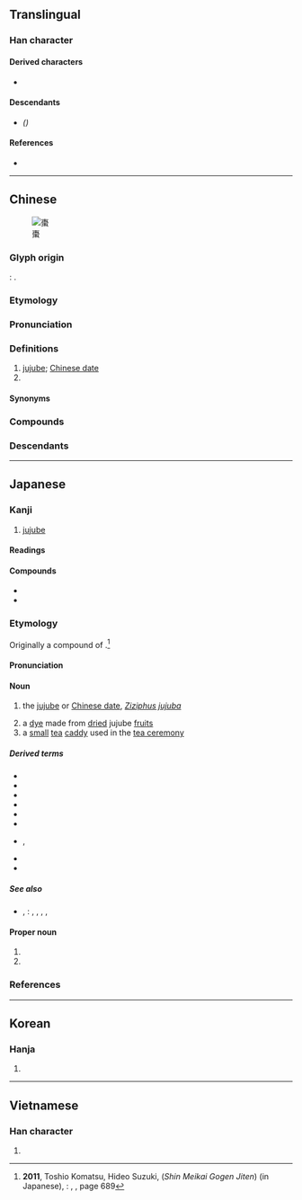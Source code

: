 {{also|枣}}
{{character info}}
==Translingual==

===Han character===
{{Han char|rn=75|rad=木|as=08|sn=12|four=50902|canj=DBDB,XDBDB|ids=⿱朿朿}}

====Derived characters====
* {{l|mul|[[𪦡]], [[𭫼]], [[𫓇]], [[𤒗]], [[𫼄]], [[𮐿]]}}

====Descendants====
* {{l|mul|[[枣]]}} ''({{w|simplified Chinese}})''

====References====
* {{Han ref|kx=0532.180|dkj=14937|dj=0920.240|hdz=21228.010|uh=68D7|ud=26839|bh=B4C7|bd=46279}}

----

==Chinese==
{{zh-forms|s=枣|alt=栆,𠂲}}
{{zh-wp|zh|yue|cdo:Cō̤|wuu:枣}}
[[File:Azufaifas_fcm.jpg|thumb|棗]]

===Glyph origin===
{{Han etym}}
{{liushu|ic}}: {{zh-etym-double|朿|thorn}}.

===Etymology===
{{rfe|zh}}

===Pronunciation===
{{zh-pron
|m=zǎo,er=y
|m-s=zao3
|c=zou2
|c-t=dau2
|g=zau3
|h=pfs=chó;gd=zau3
|j=zau2
|mb=cǎu
|md=cō̤
|mn=ml,tp,kh,tn,tc,hc,lk,sx,yl,km,mg:chó/qz:chó͘
|mn_note=Quanzhou: chó - vernacular; chó͘ - literary
|mn-t=zo2
|w=2tsau
|x=zau3
|mc=y
|oc=y
|cat=n,pn
}}

===Definitions===
{{zh-hanzi}}

# [[jujube]]; [[Chinese date]]
# {{surname|zh}}

====Synonyms====
{{zh-dial}}

===Compounds===
{{zh-der|紅棗|蜜棗|椰棗|囫圇吞棗|交梨火棗|嘎嘎棗兒|吃黑棗兒|棗子|梨棗|災梨禍棗|拔葵啖棗|棗椰子|禍棗災梨|棗糕|海棗|棗泥|棗騮|棗紅色|棗核臉|棗本|沙棗|金絲棗|羊棗|肉棗兒|酸棗子|黑棗|重棗|面如重棗|讓棗推梨|鶻崙吞棗|酸棗|棗店|棗陽|嫁棗|三更棗|乳棗|京棗|仙人棗|仙棗|仲思棗|千年棗|吃黑棗|咒棗|嗜棗|大棗|安期棗|巨棗|弱枝棗|推梨讓棗|撲棗|昌歜羊棗|枵棗|梬棗|棗下|棗仁|棗兒紅|棗呢|棗圃|棗圈|棗園|棗塔|棗實|棗徑|棗心筆|棗昏|棗木|棗林|棗栗|棗核|棗核筆|棗核釘|棗梨|棗椰|棗榛|棗槊|棗油|棗泥酥|棗瓜|棗穰金|棗節杖|棗糒|棗糗|棗紅|棗脩|棗脯|棗膏昏鈍|棗花|棗菜|棗華|棗蔬|棗行|棗貓|棗逕|棘棗|楓天棗地|樂毅棗|樂氏棗|橪棗|檽棗|波斯棗|渾掄吞棗|渾淪吞棗|火棗|焦棗|牙棗|猴棗|番棗|白棗|纓絡棗|羊棗昌歜|羊矢棗|肉棗|脯棗|膠棗|良棗|軟棗|金棗|鋟棗|靈棗|食棗約|馬棗|鬢棗|鹽官棗|龍棗|㮕棗}}

===Descendants===
{{CJKV||||táo}}

----

==Japanese==

===Kanji===
{{ja-kanji|grade=|rs=木08}}
# [[jujube]]

====Readings====
{{ja-readings
|goon=そう<さう
|kanon=そう<さう
|kun=なつめ-
}}

====Compounds====
* {{ja-r|酸棗|さんそう}}
* {{ja-r|大棗|たいそう}}

===Etymology===
<div style="float:right;">
{{wp|lang=ja|ナツメ}}
{{wp|Jujube}}
</div>
{{ja-kanjitab|なつめ|yomi=kun}}

Originally a compound of {{compound|ja|sort=なつめ|夏|tr1=natsu|t1=[[summer]]|芽|tr2=me|t2=[[bud]], [[sprout]]|nocat=1}}.<ref>'''2011''', Toshio Komatsu, Hideo Suzuki, {{lang|ja|新明解語源辞典}} (''Shin Meikai Gogen Jiten'') (in Japanese), {{w|Tokyo|Tōkyō}}: {{w|Sanseidō}}, {{ISBN|978-4-385-13990-6}}, page 689</ref>

====Pronunciation====
{{ja-pron|y=k|なつめ|acc=0|acc_ref=DJR}}

====Noun====
{{ja-noun|なつめ|ナツメ}}

# the [[jujube]] or [[Chinese date]], ''[[Ziziphus jujuba]]''
#: {{hyper|ja|黒梅擬|tr=kuroumemodoki}}
# a [[dye]] made from [[dry|dried]] jujube [[fruit]]s
# a [[small]] [[tea]] [[caddy]] used in the [[tea ceremony]]

=====Derived terms=====
{{der-top}}
* {{ja-r|棗%貝|ナツメ%ガイ}}
* {{ja-r|棗%形 手水%鉢|なつめ%-がた ちょうず%ばち}}
* {{ja-r|棗%玉|^なつめ%だま}}
* {{ja-r|棗 椰%子|ナツメ ヤ%シ|[[date palm]]|pos={{taxlink|Phoenix dactylifera​|species|ver=180130}}}}
* {{ja-r|唐%棗|から%-なつめ}}
* {{ja-r|小%棗|こ%なつめ}}
* {{ja-r|核太 棗|サネブト ナツメ|rom=-}}, {{ja-r|酸 棗|サネブト ナツメ}}
* {{ja-r|浜 棗|ハマ ナツメ}}
* {{ja-r|平 棗|ひら なつめ}}
{{der-bottom}}

=====See also=====
* {{ja-r|五果|ごか|rom=-}}, {{ja-r|五菓|ごか|[[five]] [[fruit]]s}}: {{ja-r|桃|もも|[[peach]]}}, {{ja-r|李|すもも|{{vern|Prunus salicina|Japanese plum}}}}, {{ja-r|杏|あんず|[[apricot]]}}, {{ja-r|棗|なつめ|'''jujube'''}}, {{ja-r|栗|くり|{{vern|Japanese chestnut}}}}

====Proper noun====
{{ja-pos|proper|なつめ}}

# {{given name|ja|female|A=a|sort=なつめ}}
# {{surname|ja|A=a|nodot=1|sort=なつめ}}

===References===
<references/>

----

==Korean==

===Hanja===
{{ko-hanja|hangeul=조|eumhun=|rv=jo|mr=cho|y=co}}

# {{rfdef|ko|sort=木08}}

----

==Vietnamese==

===Han character===
{{vi-readings|reading=táo, táu, tảo|rs=木08}}

# {{rfdef|vi|sort=木08}}